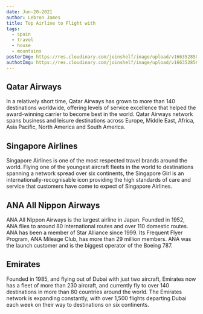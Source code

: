```yaml
---
date: Jun-20-2021
author: Lebron James
title: Top Airline to Flight with
tags:
  - spain
  - travel
  - house
  - mountains
posterImg: https://res.cloudinary.com/joinshelf/image/upload/v1663528500/alfy-bootcamp/blog/sam-lopez-h2z9dGrFUpA-unsplash_1_g1g7hy.png
authotImg: https://res.cloudinary.com/joinshelf/image/upload/v1663528562/alfy-bootcamp/blog/pexels-masha-raymers-2726111_kjkgmh.jpg
---
```


## Qatar Airways

In a relatively short time, Qatar Airways has grown to more than 140 destinations worldwide, offering levels of service excellence that helped the award-winning carrier to become best in the world. Qatar Airways network spans business and leisure destinations across Europe, Middle East, Africa, Asia Pacific, North America and South America.

## Singapore Airlines

Singapore Airlines is one of the most respected travel brands around the world. Flying one of the youngest aircraft fleets in the world to destinations spanning a network spread over six continents, the Singapore Girl is an internationally-recognisable icon providing the high standards of care and service that customers have come to expect of Singapore Airlines.

## ANA All Nippon Airways

ANA All Nippon Airways is the largest airline in Japan. Founded in 1952, ANA flies to around 80 international routes and over 110 domestic routes. ANA has been a member of Star Alliance since 1999. Its Frequent Flyer Program, ANA Mileage Club, has more than 29 million members. ANA was the launch customer and is the biggest operator of the Boeing 787.

## Emirates

Founded in 1985, and flying out of Dubai with just two aircraft, Emirates now has a fleet of more than 230 aircraft, and currently fly to over 140 destinations in more than 80 countries around the world. The Emirates network is expanding constantly, with over 1,500 flights departing Dubai each week on their way to destinations on six continents.
